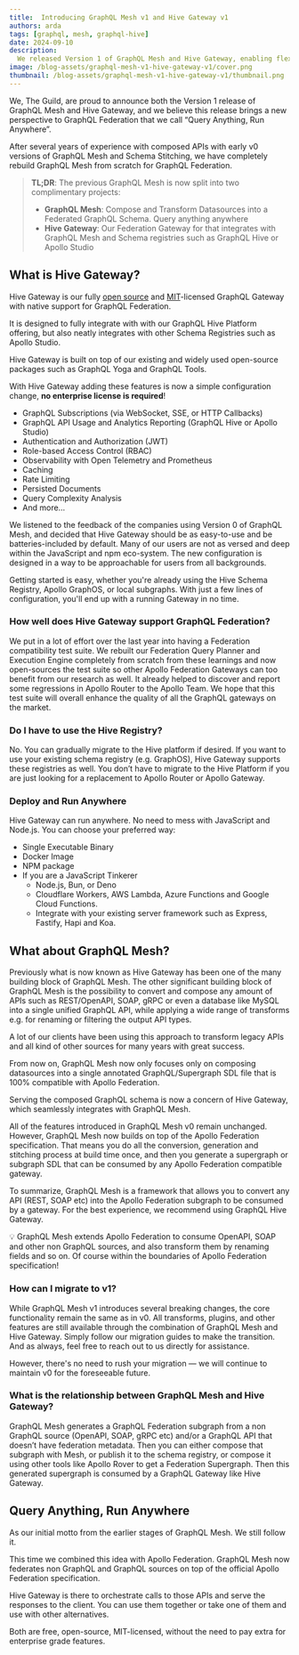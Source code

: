 ```yaml
---
title:  Introducing GraphQL Mesh v1 and Hive Gateway v1
authors: arda
tags: [graphql, mesh, graphql-hive]
date: 2024-09-10
description:
  We released Version 1 of GraphQL Mesh and Hive Gateway, enabling flexible, open-source GraphQL Federation with both GraphQL and non-GraphQL sources.
image: /blog-assets/graphql-mesh-v1-hive-gateway-v1/cover.png
thumbnail: /blog-assets/graphql-mesh-v1-hive-gateway-v1/thumbnail.png
---
```


We, The Guild, are proud to announce both the Version 1 release of GraphQL Mesh and Hive Gateway, and we believe this release brings a new perspective to GraphQL Federation that we call “Query Anything, Run Anywhere”.

After several years of experience with composed APIs with early v0 versions of GraphQL Mesh and Schema Stitching, we have completely rebuild GraphQL Mesh from scratch for GraphQL Federation.


> **TL;DR**:
> The previous GraphQL Mesh is now split into two complimentary projects:
> - **GraphQL Mesh**: Compose and Transform Datasources into a Federated GraphQL Schema. Query anything anywhere
> - **Hive Gateway**: Our Federation Gateway for that integrates with GraphQL Mesh and Schema registries such as GraphQL Hive or Apollo Studio


## What is Hive Gateway?

Hive Gateway is our fully [open source](https://github.com/ardatan/graphql-mesh/tree/master/packages/hive-gateway) and [MIT](https://github.com/ardatan/graphql-mesh/blob/master/LICENSE)-licensed GraphQL Gateway with native support for GraphQL Federation.

It is designed to fully integrate with with our GraphQL Hive Platform offering, but also neatly integrates with other Schema Registries such as Apollo Studio.

Hive Gateway is built on top of our existing and widely used open-source packages such as GraphQL Yoga and GraphQL Tools.

With Hive Gateway adding these features is now a simple configuration change, **no enterprise license  is required**!

- GraphQL Subscriptions (via WebSocket, SSE, or HTTP Callbacks)
- GraphQL API Usage and Analytics Reporting (GraphQL Hive or Apollo Studio)
- Authentication and Authorization (JWT)
- Role-based Access Control (RBAC)
- Observability with Open Telemetry and Prometheus
- Caching
- Rate Limiting
- Persisted Documents
- Query Complexity Analysis
- And more…

We listened to the feedback of the companies using Version 0 of GraphQL Mesh, and decided that Hive Gateway should be as easy-to-use and be batteries-included by default. Many of our users are not as versed and deep within the JavaScript and npm eco-system. The new configuration is designed in a way to be approachable for users from all backgrounds.

Getting started is easy, whether you're already using the Hive Schema Registry, Apollo GraphOS, or local subgraphs. With just a few lines of configuration, you'll end up with a running Gateway in no time.

### How well does Hive Gateway support GraphQL Federation?

We put in a lot of effort over the last year into having a Federation compatibility test suite. We rebuilt our Federation Query Planner and Execution Engine completely from scratch from these learnings and now open-sources the test suite so other Apollo Federation Gateways can too benefit from our research as well. It already helped to discover and report some regressions in Apollo Router to the Apollo Team. We hope that this test suite will overall enhance the quality of all the GraphQL gateways on the market.

### Do I have to use the Hive Registry?

No. You can gradually migrate to the Hive platform if desired. If you want to use your existing schema registry (e.g. GraphOS), Hive Gateway supports these registries as well. You don’t have to migrate to the Hive Platform if you are just looking for a replacement to Apollo Router or Apollo Gateway.

### Deploy and Run Anywhere

Hive Gateway can run anywhere. No need to mess with JavaScript and Node.js. You can choose your preferred way:

- Single Executable Binary
- Docker Image
- NPM package
- If you are a JavaScript Tinkerer
    - Node.js, Bun, or Deno
    - Cloudflare Workers, AWS Lambda, Azure Functions and Google Cloud Functions.
    - Integrate with your existing server framework such as Express, Fastify, Hapi and Koa.

## What about GraphQL Mesh?

Previously what is now known as Hive Gateway has been one of the many building block of GraphQL Mesh. The other significant building block of GraphQL Mesh is the possibility to convert and compose any amount of APIs such as REST/OpenAPI, SOAP, gRPC or even a database like MySQL into a single unified GraphQL API, while applying a wide range of transforms e.g. for renaming or filtering the output API types.

A lot of our clients have been using this approach to transform legacy APIs and all kind of other sources for many years with great success.

From now on, GraphQL Mesh now only focuses only on composing datasources into a single annotated GraphQL/Supergraph SDL file that is 100% compatible with Apollo Federation.

Serving the composed GraphQL schema is now a concern of Hive Gateway, which seamlessly integrates with GraphQL Mesh.

All of the features introduced in GraphQL Mesh v0 remain unchanged. However, GraphQL Mesh now builds on top of the Apollo Federation specification. That means you do all the conversion, generation and stitching process at build time once, and then you generate a supergraph or subgraph SDL that can be consumed by any Apollo Federation compatible gateway.

To summarize, GraphQL Mesh is a framework that allows you to convert any API (REST, SOAP etc) into the Apollo Federation subgraph to be consumed by a gateway.  For the best experience, we recommend using GraphQL Hive Gateway.

<aside>
💡 GraphQL Mesh extends Apollo Federation to consume OpenAPI, SOAP and other non GraphQL sources, and also transform them by renaming fields and so on.
Of course within the boundaries of Apollo Federation specification!

</aside>

### How can I migrate to v1?

While GraphQL Mesh v1 introduces several breaking changes, the core functionality remain the same as in v0. All transforms, plugins, and other features are still available through the combination of GraphQL Mesh and Hive Gateway. Simply follow our migration guides to make the transition. And as always, feel free to reach out to us directly for assistance.

However, there's no need to rush your migration — we will continue to maintain v0 for the foreseeable future.

### What is the relationship between GraphQL Mesh and Hive Gateway?

GraphQL Mesh generates a GraphQL Federation subgraph from a non GraphQL source (OpenAPI, SOAP, gRPC etc) and/or a GraphQL API that doesn’t have federation metadata.
Then you can either compose that subgraph with Mesh, or publish it to the schema registry, or compose it using other tools like Apollo Rover to get a Federation Supergraph.
Then this generated supergraph is consumed by a GraphQL Gateway like Hive Gateway.

## Query Anything, Run Anywhere

As our initial motto from the earlier stages of GraphQL Mesh. We still follow it.

This time we combined this idea with Apollo Federation. GraphQL Mesh now federates non GraphQL and GraphQL sources on top of the official Apollo Federation specification.

Hive Gateway is there to orchestrate calls to those APIs and serve the responses to the client. You can use them together or take one of them and use with other alternatives.

Both are free, open-source, MIT-licensed, without the need to pay extra for enterprise grade features.